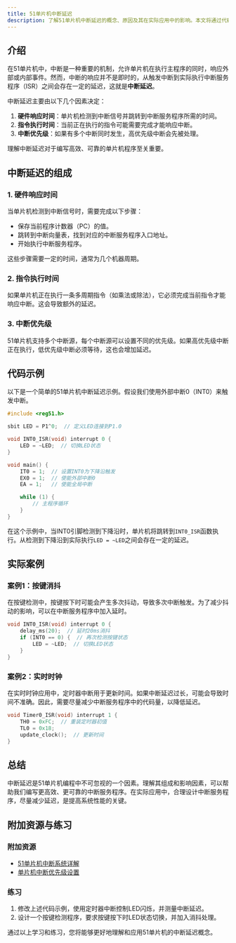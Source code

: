 ```yaml
---
title: 51单片机中断延迟
description: 了解51单片机中断延迟的概念、原因及其在实际应用中的影响。本文将通过代码示例和实际案例帮助初学者掌握这一重要概念。
---
```


## 介绍

在51单片机中，中断是一种重要的机制，允许单片机在执行主程序的同时，响应外部或内部事件。然而，中断的响应并不是即时的，从触发中断到实际执行中断服务程序（ISR）之间会存在一定的延迟，这就是**中断延迟**。

中断延迟主要由以下几个因素决定：
1. **硬件响应时间**：单片机检测到中断信号并跳转到中断服务程序所需的时间。
2. **指令执行时间**：当前正在执行的指令可能需要完成才能响应中断。
3. **中断优先级**：如果有多个中断同时发生，高优先级中断会先被处理。

理解中断延迟对于编写高效、可靠的单片机程序至关重要。

## 中断延迟的组成

### 1. 硬件响应时间

当单片机检测到中断信号时，需要完成以下步骤：
- 保存当前程序计数器（PC）的值。
- 跳转到中断向量表，找到对应的中断服务程序入口地址。
- 开始执行中断服务程序。

这些步骤需要一定的时间，通常为几个机器周期。

### 2. 指令执行时间

如果单片机正在执行一条多周期指令（如乘法或除法），它必须完成当前指令才能响应中断。这会导致额外的延迟。

### 3. 中断优先级

51单片机支持多个中断源，每个中断源可以设置不同的优先级。如果高优先级中断正在执行，低优先级中断必须等待，这也会增加延迟。

## 代码示例

以下是一个简单的51单片机中断延迟示例。假设我们使用外部中断0（INT0）来触发中断。

```c
#include <reg51.h>

sbit LED = P1^0;  // 定义LED连接到P1.0

void INT0_ISR(void) interrupt 0 {
    LED = ~LED;  // 切换LED状态
}

void main() {
    IT0 = 1;  // 设置INT0为下降沿触发
    EX0 = 1;  // 使能外部中断0
    EA = 1;   // 使能全局中断

    while (1) {
        // 主程序循环
    }
}
```

在这个示例中，当INT0引脚检测到下降沿时，单片机将跳转到`INT0_ISR`函数执行。从检测到下降沿到实际执行`LED = ~LED`之间会存在一定的延迟。

## 实际案例

### 案例1：按键消抖

在按键检测中，按键按下时可能会产生多次抖动，导致多次中断触发。为了减少抖动的影响，可以在中断服务程序中加入延时。

```c
void INT0_ISR(void) interrupt 0 {
    delay_ms(20);  // 延时20ms消抖
    if (INT0 == 0) {  // 再次检测按键状态
        LED = ~LED;  // 切换LED状态
    }
}
```

### 案例2：实时时钟

在实时时钟应用中，定时器中断用于更新时间。如果中断延迟过长，可能会导致时间不准确。因此，需要尽量减少中断服务程序中的代码量，以降低延迟。

```c
void Timer0_ISR(void) interrupt 1 {
    TH0 = 0xFC;  // 重装定时器初值
    TL0 = 0x18;
    update_clock();  // 更新时间
}
```

## 总结

中断延迟是51单片机编程中不可忽视的一个因素。理解其组成和影响因素，可以帮助我们编写更高效、更可靠的中断服务程序。在实际应用中，合理设计中断服务程序，尽量减少延迟，是提高系统性能的关键。

## 附加资源与练习

### 附加资源
- [51单片机中断系统详解](https://example.com)
- [单片机中断优先级设置](https://example.com)

### 练习
1. 修改上述代码示例，使用定时器中断控制LED闪烁，并测量中断延迟。
2. 设计一个按键检测程序，要求按键按下时LED状态切换，并加入消抖处理。

通过以上学习和练习，您将能够更好地理解和应用51单片机的中断延迟概念。
